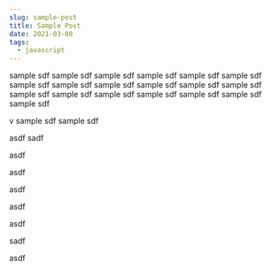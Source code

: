 ```yaml
---
slug: sample-post
title: Sample Post
date: 2021-03-08
tags:
  - javascript
---
```


sample
sdf
sample
sdf
sample
sdf
sample
sdf
sample
sdf
sample
sdf
sample
sdf
sample
sdf
sample
sdf
sample
sdf
sample
sdf
sample
sdf
sample
sdf
sample
sdf
sample
sdf
sample
sdf
sample
sdf
sample
sdf
sample
sdf

v
sample
sdf
sample
sdf

asdf
sadf

asdf

asdf

asdf

asdf

asdf

sadf

asdf

